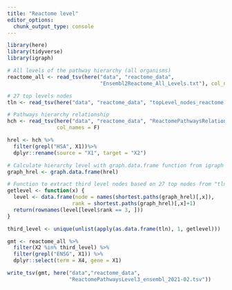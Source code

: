 ```yaml
---
title: "Reactome level"
editor_options: 
  chunk_output_type: console
---
```


```r
library(here)
library(tidyverse)
library(igraph)
```

```r
# All levels of the pathway hierarchy (all organisms)
reactome_all <- read_tsv(here("data", "reactome_data", 
                              "Ensembl2Reactome_All_Levels.txt"), col_names = F)

# 27 top levels nodes
tln <- read_tsv(here("data", "reactome_data", "topLevel_nodes_reactome.txt"))

# Pathways hierarchy relationship
hch <- read_tsv(here("data", "reactome_data", "ReactomePathwaysRelation.txt"),
                col_names = F)
```

```r
hrel <- hch %>% 
  filter(grepl("HSA", X1))%>% 
  dplyr::rename(source = "X1", target = "X2")

# Calculate hierarchy level with graph.data.frame function from igraph pkg
graph_hrel <- graph.data.frame(hrel)

# Function to extract third level nodes based on 27 top nodes from "tln"
getlevel <- function(x) {
  level <- data.frame(node = names(shortest.paths(graph_hrel)[,x]), 
                     rank = shortest.paths(graph_hrel)[,x]+1)
  return(rownames(level[level$rank == 3, ]))
}

third_level <- unique(unlist(apply(as.data.frame(tln), 1, getlevel)))
```

```r
gmt <- reactome_all %>%
  filter(X2 %in% third_level) %>% 
  filter(grepl("ENSG", X1)) %>% 
  dplyr::select(term = X4, gene = X1)

write_tsv(gmt, here("data","reactome_data",
                    "ReactomePathwaysLevel3_ensembl_2021-02.tsv"))

```

